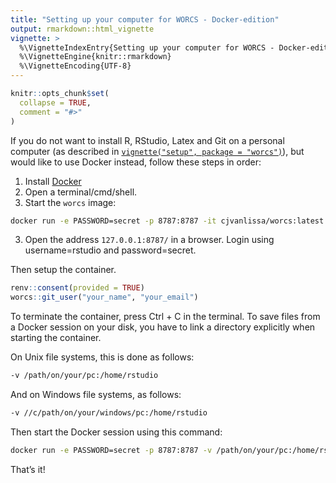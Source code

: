 ---
title: "Setting up your computer for WORCS - Docker-edition"
output: rmarkdown::html_vignette
vignette: >
  %\VignetteIndexEntry{Setting up your computer for WORCS - Docker-edition}
  %\VignetteEngine{knitr::rmarkdown}
  %\VignetteEncoding{UTF-8}
---

```{r, include = FALSE}
knitr::opts_chunk$set(
  collapse = TRUE,
  comment = "#>"
)
```

If you do not want to install R, RStudio, Latex and Git on a personal computer (as described in [`vignette("setup", package = "worcs")`](https://cjvanlissa.github.io/worcs/articles/setup.html)), but would like to use Docker instead, follow these steps in order:

1. Install [Docker](https://docs.docker.com/get-docker/)
2. Open a terminal/cmd/shell.
2. Start the `worcs` image:

```{bash, eval=FALSE}
docker run -e PASSWORD=secret -p 8787:8787 -it cjvanlissa/worcs:latest
```

3. Open the address `127.0.0.1:8787/` in a browser. Login using username=rstudio and password=secret.

Then setup the container.

```{r, eval=FALSE}
renv::consent(provided = TRUE)
worcs::git_user("your_name", "your_email")
```

To terminate the container, press Ctrl + C in the terminal. To save files from a Docker session on your disk, you have to link a directory explicitly when starting the container. 

On Unix file systems, this is done as follows:

```{bash, eval=FALSE}
-v /path/on/your/pc:/home/rstudio
```

And on Windows file systems, as follows:

```{bash, eval=FALSE}
-v //c/path/on/your/windows/pc:/home/rstudio
```

Then start the Docker session using this command:

```{bash, eval=FALSE}
docker run -e PASSWORD=secret -p 8787:8787 -v /path/on/your/pc:/home/rstudio -it cjvanlissa/worcs:latest
```

That's it!
